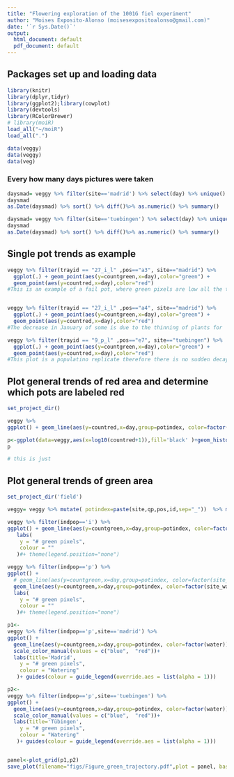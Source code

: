 ```yaml
---
title: "Flowering exploration of the 1001G fiel experiment"
author: "Moises Exposito-Alonso (moisesexpositoalonso@gmail.com)"
date: '`r Sys.Date()`'
output:
  html_document: default
  pdf_document: default
---
```




## Packages set up and loading data

```r
library(knitr)
library(dplyr,tidyr)
library(ggplot2);library(cowplot)
library(devtools)
library(RColorBrewer)
# library(moiR)
load_all("~/moiR")
load_all(".")

data(veggy)
data(veggy)
data(veg)

```


### Every how many days pictures were taken

```r

daysmad= veggy %>% filter(site=='madrid') %>% select(day) %>% unique() %>% as.matrix()
daysmad
as.Date(daysmad) %>% sort() %>% diff()%>% as.numeric() %>% summary()

daysmad= veggy %>% filter(site=='tuebingen') %>% select(day) %>% unique() %>% as.matrix()
daysmad
as.Date(daysmad) %>% sort() %>% diff()%>% as.numeric() %>% summary()


```


## Single pot trends as example

```r
veggy %>% filter(trayid == "27_i_l" ,pos=="a3", site=="madrid") %>%
  ggplot(.) + geom_point(aes(y=countgreen,x=day),color="green") +
  geom_point(aes(y=countred,x=day),color="red")
#This is an example of a fail pot, where green pixels are low all the time but a red flag was put to identify them


veggy %>% filter(trayid == "27_i_l" ,pos=="a4", site=="madrid") %>%
  ggplot(.) + geom_point(aes(y=countgreen,x=day),color="green") +
  geom_point(aes(y=countred,x=day),color="red")
#The decrease in January of some is due to the thinning of plants for

veggy %>% filter(trayid == "9_p_l" ,pos=="e7", site=="tuebingen") %>%
  ggplot(.) + geom_point(aes(y=countgreen,x=day),color="green") +
  geom_point(aes(y=countred,x=day),color="red")
#This plot is a populatino replicate therefore there is no sudden decay, only that due to mortality at the end of the experiment

```


## Plot general trends of red area and determine which pots are labeled red
```r
set_project_dir()

veggy %>% 
ggplot() + geom_line(aes(y=countred,x=day,group=potindex, color=factor(site_water)),alpha=0.1 ) #+ theme(legend.position="none")

p<-ggplot(data=veggy,aes(x=log10(countred+1)),fill='black' )+geom_histogram() + labs(x='log 10 (# red pixels +1)')
p

# this is just

```


## Plot general trends of green area
```r
set_project_dir('field')

veggy= veggy %>% mutate( potindex=paste(site,qp,pos,id,sep="_"))  %>% mutate(site_water=paste(site,water,sep="_"))

veggy %>% filter(indpop=='i') %>%
ggplot() + geom_line(aes(y=countgreen,x=day,group=potindex, color=factor(site_water)),alpha=0.1 ) +
   labs(
    y = "# green pixels",
    colour = ""
   )#+ theme(legend.position="none")

veggy %>% filter(indpop=='p') %>%
ggplot() +
  # geom_line(aes(y=countgreen,x=day,group=potindex, color=factor(site_water)),alpha=0.1 ) +
  geom_line(aes(y=countgreen,x=day,group=potindex, color=factor(site_water)),alpha=0.05 ) +
  labs(
    y = "# green pixels",
    colour = ""
   )#+ theme(legend.position="none")

p1<-
veggy %>% filter(indpop=='p',site=='madrid') %>%
ggplot() +
  geom_line(aes(y=countgreen,x=day,group=potindex, color=factor(water)),alpha=0.05 ) +
  scale_color_manual(values = c("blue",  "red"))+
  labs(title='Madrid',
    y = "# green pixels",
    colour = "Watering"
   )+ guides(colour = guide_legend(override.aes = list(alpha = 1)))

p2<-
veggy %>% filter(indpop=='p',site=='tuebingen') %>%
ggplot() +
  geom_line(aes(y=countgreen,x=day,group=potindex, color=factor(water)),alpha=0.05 ) +
  scale_color_manual(values = c("blue",  "red"))+
  labs(title='Tübingen',
    y = "# green pixels",
    colour = "Watering"
   )+ guides(colour = guide_legend(override.aes = list(alpha = 1)))


panel<-plot_grid(p1,p2)
save_plot(filename="figs/Figure_green_trajectory.pdf",plot = panel, base_width = 10,base_height = 3.8)

```

